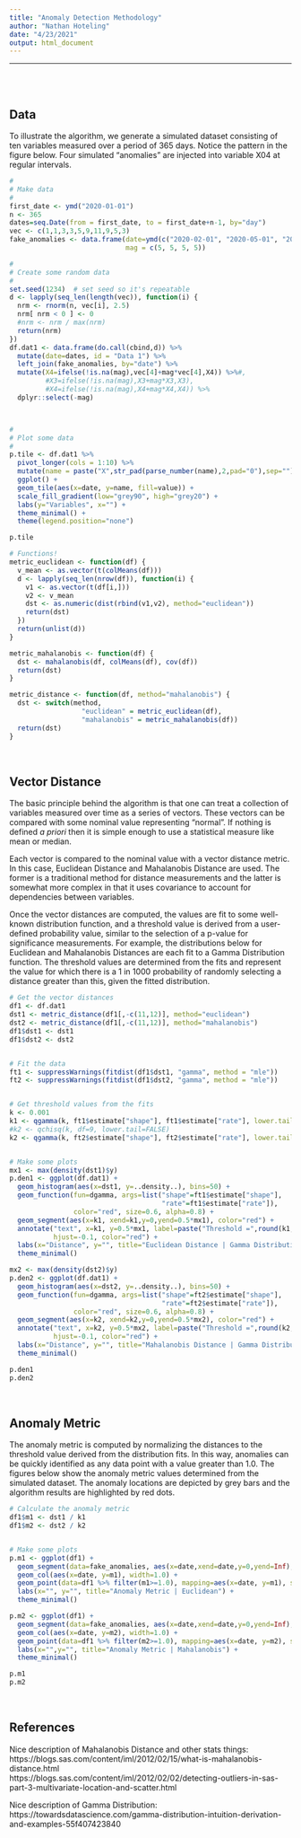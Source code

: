 ```yaml
---
title: "Anomaly Detection Methodology"
author: "Nathan Hoteling"
date: "4/23/2021"
output: html_document
---
```


<hr>
<br>
<br>

## Data

To illustrate the algorithm, we generate a simulated dataset consisting of ten variables measured over a period of 365 days.  Notice the pattern in the figure below.  Four simulated "anomalies" are injected into variable X04 at regular intervals.

```r
#
# Make data
#
first_date <- ymd("2020-01-01")
n <- 365
dates=seq.Date(from = first_date, to = first_date+n-1, by="day")
vec <- c(1,1,3,3,5,9,11,9,5,3)
fake_anomalies <- data.frame(date=ymd(c("2020-02-01", "2020-05-01", "2020-08-01", "2020-11-01")),
                             mag = c(5, 5, 5, 5))

#
# Create some random data
#
set.seed(1234)  # set seed so it's repeatable
d <- lapply(seq_len(length(vec)), function(i) {
  nrm <- rnorm(n, vec[i], 2.5)
  nrm[ nrm < 0 ] <- 0
  #nrm <- nrm / max(nrm)
  return(nrm)
})
df.dat1 <- data.frame(do.call(cbind,d)) %>%
  mutate(date=dates, id = "Data 1") %>%
  left_join(fake_anomalies, by="date") %>%
  mutate(X4=ifelse(!is.na(mag),vec[4]+mag*vec[4],X4)) %>%#,
         #X3=ifelse(!is.na(mag),X3+mag*X3,X3),
         #X4=ifelse(!is.na(mag),X4+mag*X4,X4)) %>%
  dplyr::select(-mag)



#
# Plot some data
#
p.tile <- df.dat1 %>%
  pivot_longer(cols = 1:10) %>%
  mutate(name = paste("X",str_pad(parse_number(name),2,pad="0"),sep="")) %>%
  ggplot() +
  geom_tile(aes(x=date, y=name, fill=value)) +
  scale_fill_gradient(low="grey90", high="grey20") +
  labs(y="Variables", x="") +
  theme_minimal() +
  theme(legend.position="none") 
```

```r
p.tile
```




```r

# Functions!
metric_euclidean <- function(df) {
  v_mean <- as.vector(t(colMeans(df)))
  d <- lapply(seq_len(nrow(df)), function(i) { 
    v1 <- as.vector(t(df[i,]))
    v2 <- v_mean
    dst <- as.numeric(dist(rbind(v1,v2), method="euclidean"))
    return(dst) 
  })
  return(unlist(d))
}

metric_mahalanobis <- function(df) {
  dst <- mahalanobis(df, colMeans(df), cov(df))
  return(dst)
}

metric_distance <- function(df, method="mahalanobis") {
  dst <- switch(method,
                  "euclidean" = metric_euclidean(df),
                  "mahalanobis" = metric_mahalanobis(df))
  return(dst) 
}
```

<br>

## Vector Distance

The basic principle behind the algorithm is that one can treat a collection of variables measured over time as a series of vectors.  These vectors can be compared with some nominal value representing "normal".  If nothing is defined _a priori_ then it is simple enough to use a statistical measure like mean or median.  

Each vector is compared to the nominal value with a vector distance metric.  In this case, Euclidean Distance and Mahalanobis Distance are used.  The former is a traditional method for distance measurements and the latter is somewhat more complex in that it uses covariance to account for dependencies between variables.

Once the vector distances are computed, the values are fit to some well-known distribution function, and a threshold value is derived from a user-defined probability value, similar to the selection of a p-value for significance measurements.  For example, the distributions below for Euclidean and Mahalanobis Distances are each fit to a Gamma Distribution function.  The threshold values are determined from the fits and represent the value for which there is a 1 in 1000 probability of randomly selecting a distance greater than this, given the fitted distribution.

```r
# Get the vector distances
df1 <- df.dat1
dst1 <- metric_distance(df1[,-c(11,12)], method="euclidean")
dst2 <- metric_distance(df1[,-c(11,12)], method="mahalanobis")
df1$dst1 <- dst1
df1$dst2 <- dst2


# Fit the data
ft1 <- suppressWarnings(fitdist(df1$dst1, "gamma", method = "mle"))
ft2 <- suppressWarnings(fitdist(df1$dst2, "gamma", method = "mle"))


# Get threshold values from the fits
k <- 0.001
k1 <- qgamma(k, ft1$estimate["shape"], ft1$estimate["rate"], lower.tail=FALSE)
#k2 <- qchisq(k, df=9, lower.tail=FALSE)
k2 <- qgamma(k, ft2$estimate["shape"], ft2$estimate["rate"], lower.tail=FALSE)


# Make some plots
mx1 <- max(density(dst1)$y)
p.den1 <- ggplot(df.dat1) + 
  geom_histogram(aes(x=dst1, y=..density..), bins=50) +
  geom_function(fun=dgamma, args=list("shape"=ft1$estimate["shape"],
                                      "rate"=ft1$estimate["rate"]),
                color="red", size=0.6, alpha=0.8) +
  geom_segment(aes(x=k1, xend=k1,y=0,yend=0.5*mx1), color="red") +
  annotate("text", x=k1, y=0.5*mx1, label=paste("Threshold =",round(k1, digits=0)),
           hjust=-0.1, color="red") +
  labs(x="Distance", y="", title="Euclidean Distance | Gamma Distribution") +
  theme_minimal()

mx2 <- max(density(dst2)$y)
p.den2 <- ggplot(df.dat1) + 
  geom_histogram(aes(x=dst2, y=..density..), bins=50) +
  geom_function(fun=dgamma, args=list("shape"=ft2$estimate["shape"],
                                      "rate"=ft2$estimate["rate"]),
                color="red", size=0.6, alpha=0.8) +
  geom_segment(aes(x=k2, xend=k2,y=0,yend=0.5*mx2), color="red") +
  annotate("text", x=k2, y=0.5*mx2, label=paste("Threshold =",round(k2, digits=0)),
           hjust=-0.1, color="red") +
  labs(x="Distance", y="", title="Mahalanobis Distance | Gamma Distribution") +
  theme_minimal()
```


```r
p.den1
p.den2
```

<br>

## Anomaly Metric

The anomaly metric is computed by normalizing the distances to the threshold value derived from the distribution fits.  In this way, anomalies can be quickly identified as any data point with a value greater than 1.0.  The figures below show the anomaly metric values determined from the simulated dataset.  The anomaly locations are depicted by grey bars and the algorithm results are highlighted by red dots.

```r

# Calculate the anomaly metric
df1$m1 <- dst1 / k1
df1$m2 <- dst2 / k2


# Make some plots
p.m1 <- ggplot(df1) + 
  geom_segment(data=fake_anomalies, aes(x=date,xend=date,y=0,yend=Inf), size=3, color="grey80", alpha=0.5) +
  geom_col(aes(x=date, y=m1), width=1.0) + 
  geom_point(data=df1 %>% filter(m1>=1.0), mapping=aes(x=date, y=m1), size=2.5, color="red") +
  labs(x="", y="", title="Anomaly Metric | Euclidean") +
  theme_minimal()

p.m2 <- ggplot(df1) + 
  geom_segment(data=fake_anomalies, aes(x=date,xend=date,y=0,yend=Inf), size=3, color="grey80", alpha=0.5) +
  geom_col(aes(x=date, y=m2), width=1.0) + 
  geom_point(data=df1 %>% filter(m2>=1.0), mapping=aes(x=date, y=m2), size=2.5, color="red") +
  labs(x="",y="", title="Anomaly Metric | Mahalanobis") +
  theme_minimal()
```


```r
p.m1
p.m2
```

<br>

## References

Nice description of Mahalanobis Distance and other stats things:  
https://blogs.sas.com/content/iml/2012/02/15/what-is-mahalanobis-distance.html  
https://blogs.sas.com/content/iml/2012/02/02/detecting-outliers-in-sas-part-3-multivariate-location-and-scatter.html  


Nice description of Gamma Distribution:  
https://towardsdatascience.com/gamma-distribution-intuition-derivation-and-examples-55f407423840  





